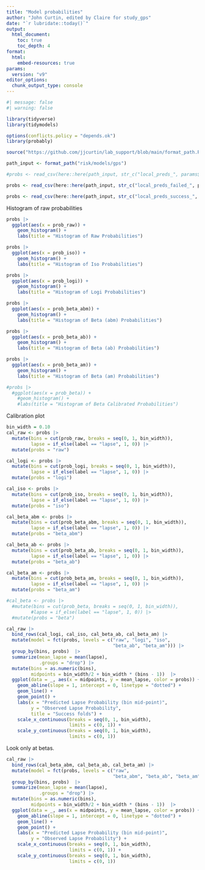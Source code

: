 ---
title: "Model probabilities"
author: "John Curtin, edited by Claire for study_gps"
date: "`r lubridate::today()`"
output: 
  html_document:
    toc: true 
    toc_depth: 4
format:
  html:
    embed-resources: true
params:
  version: "v9"
editor_options: 
  chunk_output_type: console
---

```{r}
#| message: false
#| warning: false

library(tidyverse)
library(tidymodels)

options(conflicts.policy = "depends.ok")
library(probably)

source("https://github.com/jjcurtin/lab_support/blob/main/format_path.R?raw=true")

path_input <- format_path("risk/models/gps")
```

```{r}
#probs <- read_csv(here::here(path_input, str_c("local_preds_", params$version, ".csv")))

probs <- read_csv(here::here(path_input, str_c("local_preds_failed_", params$version, ".csv")))

probs <- read_csv(here::here(path_input, str_c("local_preds_success_", params$version, ".csv")))


```

Histogram of raw probabilities
```{r}
probs |> 
  ggplot(aes(x = prob_raw)) +
    geom_histogram() +
    labs(title = "Histogram of Raw Probabilities")

probs |> 
  ggplot(aes(x = prob_iso)) +
    geom_histogram() +
    labs(title = "Histogram of Iso Probabilities") 

probs |> 
  ggplot(aes(x = prob_logi)) +
    geom_histogram() +
    labs(title = "Histogram of Logi Probabilities")

probs |> 
  ggplot(aes(x = prob_beta_abm)) +
    geom_histogram() +
    labs(title = "Histogram of Beta (abm) Probabilities") 

probs |> 
  ggplot(aes(x = prob_beta_ab)) +
    geom_histogram() +
    labs(title = "Histogram of Beta (ab) Probabilities") 

probs |> 
  ggplot(aes(x = prob_beta_am)) +
    geom_histogram() +
    labs(title = "Histogram of Beta (am) Probabilities") 

#probs |> 
  #ggplot(aes(x = prob_beta)) +
    #geom_histogram() +
    #labs(title = "Histogram of Beta Calibrated Probabilities") 
```

Calibration plot
```{r}
bin_width = 0.10
cal_raw <- probs |> 
  mutate(bins = cut(prob_raw, breaks = seq(0, 1, bin_width)), 
         lapse = if_else(label == "lapse", 1, 0)) |> 
  mutate(probs = "raw") 

cal_logi <- probs |> 
  mutate(bins = cut(prob_logi, breaks = seq(0, 1, bin_width)), 
         lapse = if_else(label == "lapse", 1, 0)) |> 
  mutate(probs = "logi") 

cal_iso <- probs |> 
  mutate(bins = cut(prob_iso, breaks = seq(0, 1, bin_width)), 
         lapse = if_else(label == "lapse", 1, 0)) |> 
  mutate(probs = "iso")

cal_beta_abm <- probs |> 
  mutate(bins = cut(prob_beta_abm, breaks = seq(0, 1, bin_width)), 
         lapse = if_else(label == "lapse", 1, 0)) |> 
  mutate(probs = "beta_abm")

cal_beta_ab <- probs |> 
  mutate(bins = cut(prob_beta_ab, breaks = seq(0, 1, bin_width)), 
         lapse = if_else(label == "lapse", 1, 0)) |> 
  mutate(probs = "beta_ab")

cal_beta_am <- probs |> 
  mutate(bins = cut(prob_beta_am, breaks = seq(0, 1, bin_width)), 
         lapse = if_else(label == "lapse", 1, 0)) |> 
  mutate(probs = "beta_am")

#cal_beta <- probs |> 
  #mutate(bins = cut(prob_beta, breaks = seq(0, 1, bin_width)), 
         #lapse = if_else(label == "lapse", 1, 0)) |> 
  #mutate(probs = "beta") 

cal_raw |> 
  bind_rows(cal_logi, cal_iso, cal_beta_ab, cal_beta_am) |> 
  mutate(model = fct(probs, levels = c("raw", "logi", "iso",
                                       "beta_ab", "beta_am"))) |> 
  group_by(bins, probs)  |>
  summarize(mean_lapse = mean(lapse),
            .groups = "drop") |>
  mutate(bins = as.numeric(bins),
         midpoints = bin_width/2 + bin_width * (bins - 1))  |> 
  ggplot(data = _, aes(x = midpoints, y = mean_lapse, color = probs)) +
    geom_abline(slope = 1, intercept = 0, linetype = "dotted") +
    geom_line() +
    geom_point() +
    labs(x = "Predicted Lapse Probability (bin mid-point)",
         y = "Observed Lapse Probability",
         title = "Success folds") +
    scale_x_continuous(breaks = seq(0, 1, bin_width),
                       limits = c(0, 1)) +
    scale_y_continuous(breaks = seq(0, 1, bin_width),
                       limits = c(0, 1))

```

Look only at betas.
```{r}
cal_raw |> 
  bind_rows(cal_beta_abm, cal_beta_ab, cal_beta_am) |> 
  mutate(model = fct(probs, levels = c("raw",
                                       "beta_abm", "beta_ab", "beta_am"))) |> 
  group_by(bins, probs)  |>
  summarize(mean_lapse = mean(lapse),
            .groups = "drop") |>
  mutate(bins = as.numeric(bins),
         midpoints = bin_width/2 + bin_width * (bins - 1))  |> 
  ggplot(data = _, aes(x = midpoints, y = mean_lapse, color = probs)) +
    geom_abline(slope = 1, intercept = 0, linetype = "dotted") +
    geom_line() +
    geom_point() +
    labs(x = "Predicted Lapse Probability (bin mid-point)",
         y = "Observed Lapse Probability") +
    scale_x_continuous(breaks = seq(0, 1, bin_width),
                       limits = c(0, 1)) +
    scale_y_continuous(breaks = seq(0, 1, bin_width),
                       limits = c(0, 1))
```